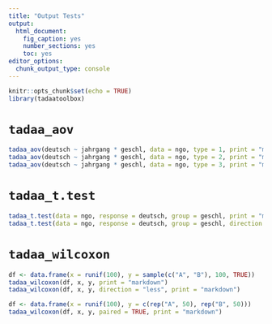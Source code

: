 ```yaml
---
title: "Output Tests"
output: 
  html_document: 
    fig_caption: yes
    number_sections: yes
    toc: yes
editor_options: 
  chunk_output_type: console
---
```


```r
knitr::opts_chunk$set(echo = TRUE)
library(tadaatoolbox)
```

# `tadaa_aov`

```r
tadaa_aov(deutsch ~ jahrgang * geschl, data = ngo, type = 1, print = "markdown")
tadaa_aov(deutsch ~ jahrgang * geschl, data = ngo, type = 2, print = "markdown")
tadaa_aov(deutsch ~ jahrgang * geschl, data = ngo, type = 3, print = "markdown")
```

# `tadaa_t.test`

```r
tadaa_t.test(data = ngo, response = deutsch, group = geschl, print = "markdown")
tadaa_t.test(data = ngo, response = deutsch, group = geschl, direction = "less", print = "markdown")
```

# `tadaa_wilcoxon`

```r
df <- data.frame(x = runif(100), y = sample(c("A", "B"), 100, TRUE))
tadaa_wilcoxon(df, x, y, print = "markdown")
tadaa_wilcoxon(df, x, y, direction = "less", print = "markdown")

df <- data.frame(x = runif(100), y = c(rep("A", 50), rep("B", 50)))
tadaa_wilcoxon(df, x, y, paired = TRUE, print = "markdown")
```

